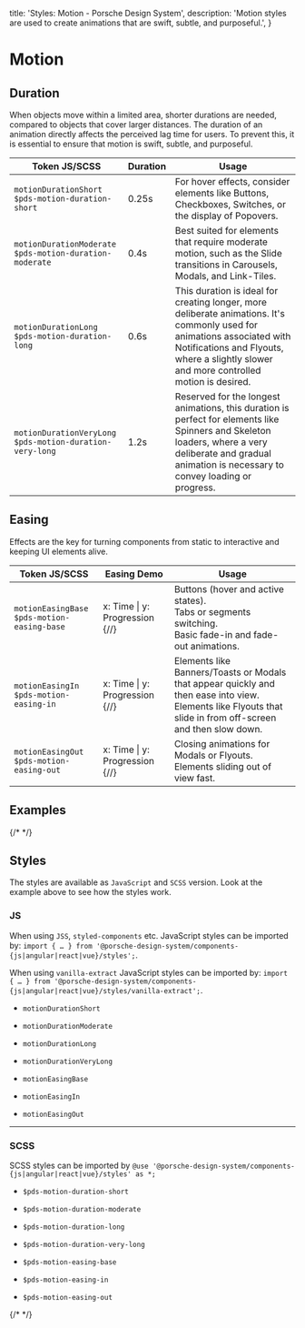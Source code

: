   title: 'Styles: Motion - Porsche Design System',
  description: 'Motion styles are used to create animations that are swift, subtle, and purposeful.',
}

# Motion

## Duration

When objects move within a limited area, shorter durations are needed, compared to objects that cover larger distances.
The duration of an animation directly affects the perceived lag time for users. To prevent this, it is essential to
ensure that motion is swift, subtle, and purposeful.

| Token JS/SCSS                                                  | Duration | Usage                                                                                                                                                                                                               |
| -------------------------------------------------------------- | -------- | ------------------------------------------------------------------------------------------------------------------------------------------------------------------------------------------------------------------- |
| `motionDurationShort`<br />`$pds-motion-duration-short`        | 0.25s    | For hover effects, consider elements like Buttons, Checkboxes, Switches, or the display of Popovers.                                                                                                                |
| `motionDurationModerate`<br />`$pds-motion-duration-moderate`  | 0.4s     | Best suited for elements that require moderate motion, such as the Slide transitions in Carousels, Modals, and Link-Tiles.                                                                                          |
| `motionDurationLong`<br />`$pds-motion-duration-long`          | 0.6s     | This duration is ideal for creating longer, more deliberate animations. It's commonly used for animations associated with Notifications and Flyouts, where a slightly slower and more controlled motion is desired. |
| `motionDurationVeryLong`<br />`$pds-motion-duration-very-long` | 1.2s     | Reserved for the longest animations, this duration is perfect for elements like Spinners and Skeleton loaders, where a very deliberate and gradual animation is necessary to convey loading or progress.            |

## Easing

Effects are the key for turning components from static to interactive and keeping UI elements alive.

| Token JS/SCSS                                     | Easing Demo                                                                    | Usage                                                                                                                                                            |
| ------------------------------------------------- | ------------------------------------------------------------------------------ | ---------------------------------------------------------------------------------------------------------------------------------------------------------------- |
| `motionEasingBase`<br />`$pds-motion-easing-base` | x: Time \| y: Progression {/*<ExampleStylesMotionCurve path="easing-base" />*/} | Buttons (hover and active states).<br />Tabs or segments switching.<br />Basic fade-in and fade-out animations.                                                  |
| `motionEasingIn`<br />`$pds-motion-easing-in`     | x: Time \| y: Progression {/*<ExampleStylesMotionCurve path='easing-in'/>*/}    | Elements like Banners/Toasts or Modals that appear quickly and then ease into view.<br />Elements like Flyouts that slide in from off-screen and then slow down. |
| `motionEasingOut`<br />`$pds-motion-easing-out`   | x: Time \| y: Progression {/*<ExampleStylesMotionCurve path='easing-out'/>*/}   | Closing animations for Modals or Flyouts.<br />Elements sliding out of view fast.                                                                                |

## Examples

{/* <Playground :frameworkMarkup="motionExamples" :externalStackBlitzDependencies="['styled-components']"><ExampleStylesMotion /></Playground> */}

## Styles

The styles are available as `JavaScript` and `SCSS` version. Look at the example above to see how the styles work.

### JS

When using `JSS`, `styled-components` etc. JavaScript styles can be imported by:
`import { … } from '@porsche-design-system/components-{js|angular|react|vue}/styles';`.

When using `vanilla-extract` JavaScript styles can be imported by:
`import { … } from '@porsche-design-system/components-{js|angular|react|vue}/styles/vanilla-extract';`.

- `motionDurationShort`
- `motionDurationModerate`
- `motionDurationLong`
- `motionDurationVeryLong`

- `motionEasingBase`
- `motionEasingIn`
- `motionEasingOut`

---

### SCSS

SCSS styles can be imported by `@use '@porsche-design-system/components-{js|angular|react|vue}/styles' as *;`

- `$pds-motion-duration-short`
- `$pds-motion-duration-moderate`
- `$pds-motion-duration-long`
- `$pds-motion-duration-very-long`

- `$pds-motion-easing-base`
- `$pds-motion-easing-in`
- `$pds-motion-easing-out`

{/* <script lang="ts">

  @Component({
  components: {
  ExampleStylesMotionCurve,
  ExampleStylesMotion,
},
})
  motionExamples = getStylesMotionCodeSamples();

  public mounted(): void {
  adjustSelectedFramework(this.motionExamples);
}
}
</script> */}
